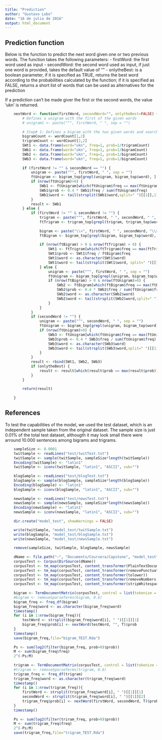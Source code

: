 ```yaml
---
title: "Prediction"
author: "Gustavo Lobo"
date: "16 de julio de 2016"
output: html_document
---
```


## Prediction function

Below is the function to predict the next word given one or two previous words. The function takes the following parameters:
- firstWord: the first word used as input
- secondWord: the second word used as input, if just one word is provided, takes the default value of ""
- onlytheBest: is a boolean parameter, if it is specified as TRUE, returns the best word according to the probabilities calculated by the function; if it is specified as FALSE, returns a short list of words that can be used as alternatives for the prediction

If a prediction can't be made giver the first or the second words, the value 'ukn' is returned.

```r

    nextWord <- function(firstWord, secondWord="", onlytheBest=FALSE) {
        # Defines a unigram with the first of the given words
        # unigram1 <- paste("^", firstWord, " ", sep = "")
        
        # Step# 1: Defines a bigram with the two given words and searches for it on trigrams
        bigramCount <- wordCount[1,2]
        trigramCount <- wordCount[2,2]
        SWt1 <- data.frame(word="ukn", freq=1, prob=1/trigramCount)
        SWb1 <- data.frame(word="ukn", freq=1, prob=1/bigramCount)
        SWb2 <- data.frame(word="ukn", freq=1, prob=1/bigramCount)
        SWb3 <- data.frame(word="ukn", freq=1, prob=1/bigramCount)
        
        if (firstWord != "" & secondWord == "") {
            unigram <- paste("^", firstWord, " ", sep = "")
            ftUnigram <- bigram_top[grepl(unigram, bigram_top$word), ]
            if (nrow(ftUnigram)>0) {
                SWb1 <- ftUnigram[which(ftUnigram$freq == max(ftUnigram$freq)), ]
                SWb1$prob <- 0.4 * SWb1$freq / sum(ftUnigram$freq)
                SWb1$word <- tail(strsplit(SWb1$word,split=" ")[[1]],1)
            }
            result <- SWb1
        } else {
            if (firstWord != "" & secondWord != "") {
                trigram <- paste("^", firstWord, " ", secondWord, " ", sep = "")
                ftTrigram <- trigram_top[grepl(trigram, trigram_top$word), ]
            
                bigram <- paste("\\<", firstWord, " ", secondWord, "\\>", sep = "")
                ftBigram <- bigram_top[grepl(bigram, bigram_top$word), ]
                
                if (nrow(ftBigram) > 0 & nrow(ftTrigram) > 0) {
                    SWt1 <- ftTrigram[which(ftTrigram$freq == max(ftTrigram$freq)), ]
                    SWt1$prob <- SWt1$freq / ftBigram$freq
                    SWt1$word <- as.character(SWt1$word)
                    SWt1$word <- tail(strsplit(SWt1$word, split=" ")[[1]],1)
                } else {
                    unigram <- paste("^", firstWord, " ", sep = "")
                    ftUnigram <- bigram_top[grepl(unigram, bigram_top$word), ]
                    if (nrow(ftBigram) > 0 & nrow(ftUnigram)>0) {
                        SWb2 <- ftBigram[which(ftBigram$freq == max(ftBigram$freq)), ]
                        SWb2$prob <- 0.4 * SWb2$freq / sum(ftUnigram$freq)
                        SWb2$word <- as.character(SWb2$word)
                        SWb2$word <- tail(strsplit(SWb2$word,split=" ")[[1]],1)
                    }  
                }
            }
            if (secondWord != "") {
                unigram <- paste("^", secondWord, " ", sep = "")
                ftUnigram <- bigram_top[grepl(unigram, bigram_top$word), ]
                if (nrow(ftUnigram)>0) {
                    SWb3 <- ftUnigram[which(ftUnigram$freq == max(ftUnigram$freq)), ]
                    SWb3$prob <- 0.4 * SWb3$freq / sum(ftUnigram$freq)
                    SWb3$word <- as.character(SWb3$word)
                    SWb3$word <- tail(strsplit(SWb3$word,split=" ")[[1]],1)
                }
            }
            result <- rbind(SWt1, SWb2, SWb3)
            if (onlytheBest) {
                result <- result[which(result$prob == max(result$prob)), ][1,]  
            }
        }
        
        return(result)
                
    }

```

## References

To test the capabilities of the model, we used the test dataset, which is an independent sample taken from the original dataset. The sample size is just 0.01% of the total test dataset, althougth it may look small there were arround 10.000 sentences among bigrams and trigrams. 

``` r
    
    sampleSize <- 0.0001
    twitSample <- readLines("test/twitTest.txt")
    twitSample <- sample(twitSample, sampleSize*length(twitSample))
    Encoding(twitSample) <- "latin1"
    twitSample <- iconv(twitSample, "latin1", "ASCII", sub="")
    
    blogSample <- readLines("test/blogTest.txt")
    blogSample <- sample(blogSample, sampleSize*length(blogSample))
    Encoding(blogSample) <- "latin1"
    blogSample <- iconv(blogSample, "latin1", "ASCII", sub="")    
    
    newsSample <- readLines("test/newsTest.txt")
    newsSample <- sample(newsSample, sampleSize*length(newsSample))
    Encoding(newsSample) <- "latin1"
    newsSample <- iconv(newsSample, "latin1", "ASCII", sub="")
    
    dir.create("model_test", showWarnings = FALSE)

    write(twitSample, "model_test/twitSample.txt") 
    write(blogSample, "model_test/blogSample.txt") 
    write(newsSample, "model_test/newsSample.txt")
    
    remove(sampleSize, twitSample, blogSample, newsSample)
    
    dName <- file.path("~", "Documents/Coursera/Capstone", "model_test")
    corpusTest <- Corpus(DirSource(dName))
    corpusTest <- tm_map(corpusTest, content_transformer(PlainTextDocument))
    corpusTest <- tm_map(corpusTest, content_transformer(removePunctuation))
    corpusTest <- tm_map(corpusTest, content_transformer(tolower))
    corpusTest <- tm_map(corpusTest, content_transformer(removeNumbers))
    corpusTest <- tm_map(corpusTest, content_transformer(stripWhitespace))
    
    bigram <- TermDocumentMatrix(corpusTest, control = list(tokenize = BigramTokenizer))
    #bigram <- removeSparseTerms(bigram, 0.6)
    bigram_freq <- freq_df(bigram)
    bigram_freq$word <- as.character(bigram_freq$word)
    timestamp()
    for (i in 1:nrow(bigram_freq)){
        testWord <- strsplit(bigram_freq$word[i], " ")[[1]][1]
        bigram_freq$prob[i] <- nextWord(testWord, "", T)$prob
    }
    timestamp()
    save(bigram_freq,file="bigram_TEST.Rda")
    
    Ps <- sum(log2(filter(bigram_freq, prob>0)$prob))
    M <- sum(bigram_freq$freq)
    2^(-Ps/M)
    
    trigram <- TermDocumentMatrix(corpusTest, control = list(tokenize = TrigramTokenizer))
    #trigram <- removeSparseTerms(trigram, 0.6)
    trigram_freq <- freq_df(trigram)
    trigram_freq$word <- as.character(trigram_freq$word)
    timestamp()
    for (i in 1:nrow(trigram_freq)){
        firstWord <- strsplit(trigram_freq$word[i], " ")[[1]][1]
        secondWord <- strsplit(trigram_freq$word[i], " ")[[1]][2]
        trigram_freq$prob[i] <- nextWord(firstWord, secondWord, T)$prob
    }
    timestamp()
    
    Ps <- sum(log2(filter(triram_freq, prob>0)$prob))
    M <- sum(trigram_freq$freq)
    2^(-Ps/M)
    save(trigram_freq,file="trigram_TEST.Rda")
    
```
